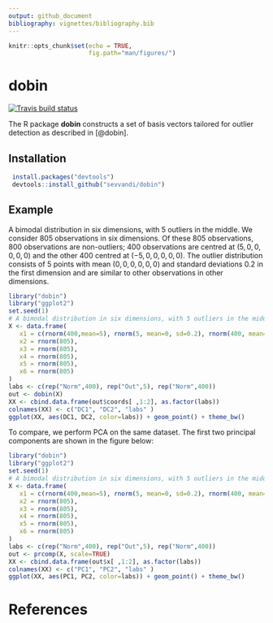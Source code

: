 ```yaml
---
output: github_document
bibliography: vignettes/bibliography.bib
---
```


```r
knitr::opts_chunk$set(echo = TRUE,
                      fig.path="man/figures/")
```
# dobin
[![Travis build status](https://travis-ci.org/sevvandi/dobin.svg?branch=master)](https://travis-ci.org/sevvandi/dobin)

The R package **dobin** constructs a set of basis vectors tailored for outlier detection as described in [@dobin]. 

## Installation
```r
 install.packages("devtools")
 devtools::install_github("sevvandi/dobin")
```

## Example

A bimodal distribution in six dimensions, with 5 outliers in the middle.  We consider 805 observations in six dimensions. Of these 805 observations,  800 observations are non-outliers;  400 observations are centred at $(5,0,0,0,0,0)$ and the other 400 centred at $(-5,0,0,0,0,0)$.  The outlier distribution consists of $5$ points with mean $(0,0,0,0,0,0)$ and standard deviations $0.2$ in the first dimension and are similar to other observations in other dimensions.

```r
library("dobin")
library("ggplot2")
set.seed(1)
# A bimodal distribution in six dimensions, with 5 outliers in the middle.
X <- data.frame(
   x1 = c(rnorm(400,mean=5), rnorm(5, mean=0, sd=0.2), rnorm(400, mean=-5)),
   x2 = rnorm(805),
   x3 = rnorm(805),
   x4 = rnorm(805),
   x5 = rnorm(805),
   x6 = rnorm(805)
)
labs <- c(rep("Norm",400), rep("Out",5), rep("Norm",400))
out <- dobin(X)
XX <- cbind.data.frame(out$coords[ ,1:2], as.factor(labs))
colnames(XX) <- c("DC1", "DC2", "labs" )
ggplot(XX, aes(DC1, DC2, color=labs)) + geom_point() + theme_bw()

```

To compare, we perform PCA on the same dataset. The first two principal components are shown in the figure below:

```r
library("dobin")
library("ggplot2")
set.seed(1)
# A bimodal distribution in six dimensions, with 5 outliers in the middle.
X <- data.frame(
   x1 = c(rnorm(400,mean=5), rnorm(5, mean=0, sd=0.2), rnorm(400, mean=-5)),
   x2 = rnorm(805),
   x3 = rnorm(805),
   x4 = rnorm(805),
   x5 = rnorm(805),
   x6 = rnorm(805)
)
labs <- c(rep("Norm",400), rep("Out",5), rep("Norm",400))
out <- prcomp(X, scale=TRUE)
XX <- cbind.data.frame(out$x[ ,1:2], as.factor(labs))
colnames(XX) <- c("PC1", "PC2", "labs" )
ggplot(XX, aes(PC1, PC2, color=labs)) + geom_point() + theme_bw()

```

# References

